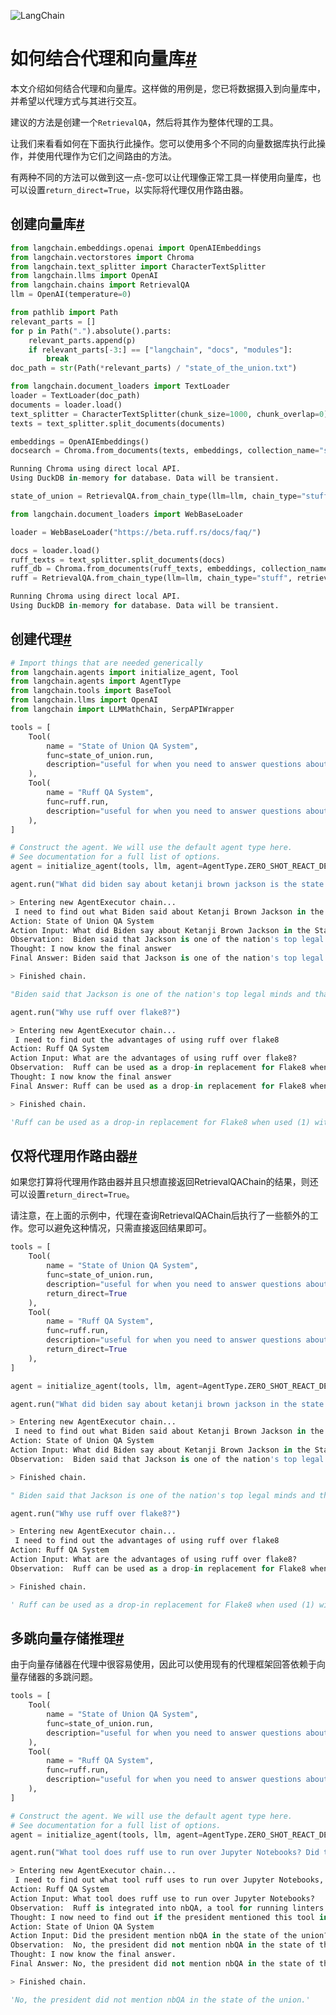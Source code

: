 

<Head>
  <script>
    {
      `(function() {
         var _hmt = _hmt || [];
(function() {
  var hm = document.createElement("script");
  hm.src = "https://hm.baidu.com/hm.js?e60fb290e204e04c5cb6f79b0ac1e697";
  var s = document.getElementsByTagName("script")[0]; 
  s.parentNode.insertBefore(hm, s);
})();
       })();`
    }
  </script>
</Head>

![LangChain](https://pica.zhimg.com/50/v2-56e8bbb52aa271012541c1fe1ceb11a2_r.gif)





如何结合代理和向量库[#](#how-to-combine-agents-and-vectorstores "本标题的永久链接")
=================================================================

本文介绍如何结合代理和向量库。这样做的用例是，您已将数据摄入到向量库中，并希望以代理方式与其进行交互。

建议的方法是创建一个`RetrievalQA`，然后将其作为整体代理的工具。

让我们来看看如何在下面执行此操作。您可以使用多个不同的向量数据库执行此操作，并使用代理作为它们之间路由的方法。

有两种不同的方法可以做到这一点-您可以让代理像正常工具一样使用向量库，也可以设置`return_direct=True`，以实际将代理仅用作路由器。

创建向量库[#](#create-the-vectorstore "本标题的永久链接")
--------------------------------------------

```python
from langchain.embeddings.openai import OpenAIEmbeddings
from langchain.vectorstores import Chroma
from langchain.text_splitter import CharacterTextSplitter
from langchain.llms import OpenAI
from langchain.chains import RetrievalQA
llm = OpenAI(temperature=0)

```

```python
from pathlib import Path
relevant_parts = []
for p in Path(".").absolute().parts:
    relevant_parts.append(p)
    if relevant_parts[-3:] == ["langchain", "docs", "modules"]:
        break
doc_path = str(Path(*relevant_parts) / "state_of_the_union.txt")

```

```python
from langchain.document_loaders import TextLoader
loader = TextLoader(doc_path)
documents = loader.load()
text_splitter = CharacterTextSplitter(chunk_size=1000, chunk_overlap=0)
texts = text_splitter.split_documents(documents)

embeddings = OpenAIEmbeddings()
docsearch = Chroma.from_documents(texts, embeddings, collection_name="state-of-union")

```

```python
Running Chroma using direct local API.
Using DuckDB in-memory for database. Data will be transient.

```

```python
state_of_union = RetrievalQA.from_chain_type(llm=llm, chain_type="stuff", retriever=docsearch.as_retriever())

```

```python
from langchain.document_loaders import WebBaseLoader

```

```python
loader = WebBaseLoader("https://beta.ruff.rs/docs/faq/")

```

```python
docs = loader.load()
ruff_texts = text_splitter.split_documents(docs)
ruff_db = Chroma.from_documents(ruff_texts, embeddings, collection_name="ruff")
ruff = RetrievalQA.from_chain_type(llm=llm, chain_type="stuff", retriever=ruff_db.as_retriever())

```
```python
Running Chroma using direct local API.
Using DuckDB in-memory for database. Data will be transient.

```

创建代理[#](#create-the-agent "本标题的永久链接")
-------------------------------------

```python
# Import things that are needed generically
from langchain.agents import initialize_agent, Tool
from langchain.agents import AgentType
from langchain.tools import BaseTool
from langchain.llms import OpenAI
from langchain import LLMMathChain, SerpAPIWrapper

```

```python
tools = [
    Tool(
        name = "State of Union QA System",
        func=state_of_union.run,
        description="useful for when you need to answer questions about the most recent state of the union address. Input should be a fully formed question."
    ),
    Tool(
        name = "Ruff QA System",
        func=ruff.run,
        description="useful for when you need to answer questions about ruff (a python linter). Input should be a fully formed question."
    ),
]

```

```python
# Construct the agent. We will use the default agent type here.
# See documentation for a full list of options.
agent = initialize_agent(tools, llm, agent=AgentType.ZERO_SHOT_REACT_DESCRIPTION, verbose=True)

```

```python
agent.run("What did biden say about ketanji brown jackson is the state of the union address?")

```

```python
> Entering new AgentExecutor chain...
 I need to find out what Biden said about Ketanji Brown Jackson in the State of the Union address.
Action: State of Union QA System
Action Input: What did Biden say about Ketanji Brown Jackson in the State of the Union address?
Observation:  Biden said that Jackson is one of the nation's top legal minds and that she will continue Justice Breyer's legacy of excellence.
Thought: I now know the final answer
Final Answer: Biden said that Jackson is one of the nation's top legal minds and that she will continue Justice Breyer's legacy of excellence.

> Finished chain.

```

```python
"Biden said that Jackson is one of the nation's top legal minds and that she will continue Justice Breyer's legacy of excellence."

```

```python
agent.run("Why use ruff over flake8?")

```

```python
> Entering new AgentExecutor chain...
 I need to find out the advantages of using ruff over flake8
Action: Ruff QA System
Action Input: What are the advantages of using ruff over flake8?
Observation:  Ruff can be used as a drop-in replacement for Flake8 when used (1) without or with a small number of plugins, (2) alongside Black, and (3) on Python 3 code. It also re-implements some of the most popular Flake8 plugins and related code quality tools natively, including isort, yesqa, eradicate, and most of the rules implemented in pyupgrade. Ruff also supports automatically fixing its own lint violations, which Flake8 does not.
Thought: I now know the final answer
Final Answer: Ruff can be used as a drop-in replacement for Flake8 when used (1) without or with a small number of plugins, (2) alongside Black, and (3) on Python 3 code. It also re-implements some of the most popular Flake8 plugins and related code quality tools natively, including isort, yesqa, eradicate, and most of the rules implemented in pyupgrade. Ruff also supports automatically fixing its own lint violations, which Flake8 does not.

> Finished chain.

```

```python
'Ruff can be used as a drop-in replacement for Flake8 when used (1) without or with a small number of plugins, (2) alongside Black, and (3) on Python 3 code. It also re-implements some of the most popular Flake8 plugins and related code quality tools natively, including isort, yesqa, eradicate, and most of the rules implemented in pyupgrade. Ruff also supports automatically fixing its own lint violations, which Flake8 does not.'

```

仅将代理用作路由器[#](#use-the-agent-solely-as-a-router "本标题的永久链接")
----------------------------------------------------------

如果您打算将代理用作路由器并且只想直接返回RetrievalQAChain的结果，则还可以设置`return_direct=True`。

请注意，在上面的示例中，代理在查询RetrievalQAChain后执行了一些额外的工作。您可以避免这种情况，只需直接返回结果即可。

```python
tools = [
    Tool(
        name = "State of Union QA System",
        func=state_of_union.run,
        description="useful for when you need to answer questions about the most recent state of the union address. Input should be a fully formed question.",
        return_direct=True
    ),
    Tool(
        name = "Ruff QA System",
        func=ruff.run,
        description="useful for when you need to answer questions about ruff (a python linter). Input should be a fully formed question.",
        return_direct=True
    ),
]

```

```python
agent = initialize_agent(tools, llm, agent=AgentType.ZERO_SHOT_REACT_DESCRIPTION, verbose=True)

```

```python
agent.run("What did biden say about ketanji brown jackson in the state of the union address?")

```

```python
> Entering new AgentExecutor chain...
 I need to find out what Biden said about Ketanji Brown Jackson in the State of the Union address.
Action: State of Union QA System
Action Input: What did Biden say about Ketanji Brown Jackson in the State of the Union address?
Observation:  Biden said that Jackson is one of the nation's top legal minds and that she will continue Justice Breyer's legacy of excellence.

> Finished chain.

```

```python
" Biden said that Jackson is one of the nation's top legal minds and that she will continue Justice Breyer's legacy of excellence."

```

```python
agent.run("Why use ruff over flake8?")

```

```python
> Entering new AgentExecutor chain...
 I need to find out the advantages of using ruff over flake8
Action: Ruff QA System
Action Input: What are the advantages of using ruff over flake8?
Observation:  Ruff can be used as a drop-in replacement for Flake8 when used (1) without or with a small number of plugins, (2) alongside Black, and (3) on Python 3 code. It also re-implements some of the most popular Flake8 plugins and related code quality tools natively, including isort, yesqa, eradicate, and most of the rules implemented in pyupgrade. Ruff also supports automatically fixing its own lint violations, which Flake8 does not.

> Finished chain.

```

```python
' Ruff can be used as a drop-in replacement for Flake8 when used (1) without or with a small number of plugins, (2) alongside Black, and (3) on Python 3 code. It also re-implements some of the most popular Flake8 plugins and related code quality tools natively, including isort, yesqa, eradicate, and most of the rules implemented in pyupgrade. Ruff also supports automatically fixing its own lint violations, which Flake8 does not.'

```

多跳向量存储推理[#](#multi-hop-vectorstore-reasoning "此标题的永久链接")
--------------------------------------------------------

由于向量存储器在代理中很容易使用，因此可以使用现有的代理框架回答依赖于向量存储器的多跳问题。

```python
tools = [
    Tool(
        name = "State of Union QA System",
        func=state_of_union.run,
        description="useful for when you need to answer questions about the most recent state of the union address. Input should be a fully formed question, not referencing any obscure pronouns from the conversation before."
    ),
    Tool(
        name = "Ruff QA System",
        func=ruff.run,
        description="useful for when you need to answer questions about ruff (a python linter). Input should be a fully formed question, not referencing any obscure pronouns from the conversation before."
    ),
]

```

```python
# Construct the agent. We will use the default agent type here.
# See documentation for a full list of options.
agent = initialize_agent(tools, llm, agent=AgentType.ZERO_SHOT_REACT_DESCRIPTION, verbose=True)

```

```python
agent.run("What tool does ruff use to run over Jupyter Notebooks? Did the president mention that tool in the state of the union?")

```

```python
> Entering new AgentExecutor chain...
 I need to find out what tool ruff uses to run over Jupyter Notebooks, and if the president mentioned it in the state of the union.
Action: Ruff QA System
Action Input: What tool does ruff use to run over Jupyter Notebooks?
Observation:  Ruff is integrated into nbQA, a tool for running linters and code formatters over Jupyter Notebooks. After installing ruff and nbqa, you can run Ruff over a notebook like so: > nbqa ruff Untitled.ipynb
Thought: I now need to find out if the president mentioned this tool in the state of the union.
Action: State of Union QA System
Action Input: Did the president mention nbQA in the state of the union?
Observation:  No, the president did not mention nbQA in the state of the union.
Thought: I now know the final answer.
Final Answer: No, the president did not mention nbQA in the state of the union.

> Finished chain.

```

```python
'No, the president did not mention nbQA in the state of the union.'

```

